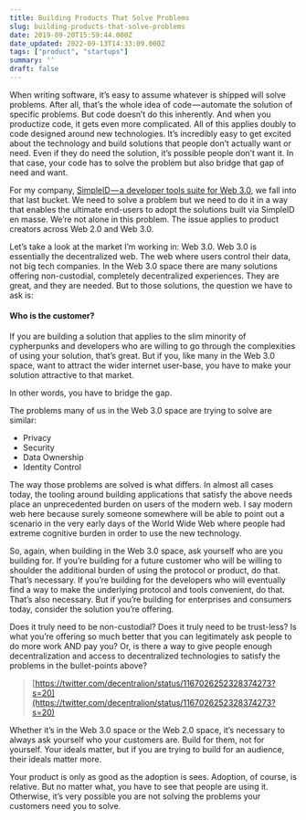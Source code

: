```yaml
---
title: Building Products That Solve Problems
slug: building-products-that-solve-problems
date: 2019-09-20T15:59:44.000Z
date_updated: 2022-09-13T14:33:09.000Z
tags: ["product", "startups"]
summary: ''
draft: false
---
```


When writing software, it’s easy to assume whatever is shipped will solve problems. After all, that’s the whole idea of code — automate the solution of specific problems. But code doesn’t do this inherently. And when you productize code, it gets even more complicated. All of this applies doubly to code designed around new technologies. It’s incredibly easy to get excited about the technology and build solutions that people don’t actually want or need. Even if they do need the solution, it’s possible people don’t want it. In that case, your code has to solve the problem but also bridge that gap of need and want.

For my company, [SimpleID — a developer tools suite for Web 3.0](https://www.simpleid.xyz/?s=med?t=buidl), we fall into that last bucket. We need to solve a problem but we need to do it in a way that enables the ultimate end-users to adopt the solutions built via SimpleID en masse. We’re not alone in this problem. The issue applies to product creators across Web 2.0 and Web 3.0.

Let’s take a look at the market I’m working in: Web 3.0. Web 3.0 is essentially the decentralized web. The web where users control their data, not big tech companies. In the Web 3.0 space there are many solutions offering non-custodial, completely decentralized experiences. They are great, and they are needed. But to those solutions, the question we have to ask is:

#### Who is the customer?

If you are building a solution that applies to the slim minority of cypherpunks and developers who are willing to go through the complexities of using your solution, that’s great. But if you, like many in the Web 3.0 space, want to attract the wider internet user-base, you have to make your solution attractive to that market.

In other words, you have to bridge the gap.

The problems many of us in the Web 3.0 space are trying to solve are similar:

- Privacy
- Security
- Data Ownership
- Identity Control

The way those problems are solved is what differs. In almost all cases today, the tooling around building applications that satisfy the above needs place an unprecedented burden on users of the modern web. I say modern web here because surely someone somewhere will be able to point out a scenario in the very early days of the World Wide Web where people had extreme cognitive burden in order to use the new technology.

So, again, when building in the Web 3.0 space, ask yourself who are you building for. If you’re building for a future customer who will be willing to shoulder the additional burden of using the protocol or product, do that. That’s necessary. If you’re building for the developers who will eventually find a way to make the underlying protocol and tools convenient, do that. That’s also necessary. But if you’re building for enterprises and consumers today, consider the solution you’re offering.

Does it truly need to be non-custodial? Does it truly need to be trust-less? Is what you’re offering so much better that you can legitimately ask people to do more work AND pay you? Or, is there a way to give people enough decentralization and access to decentralized technologies to satisfy the problems in the bullet-points above?

> [https://twitter.com/decentralion/status/1167026252328374273?s=20](https://twitter.com/decentralion/status/1167026252328374273?s=20)

Whether it’s in the Web 3.0 space or the Web 2.0 space, it’s necessary to always ask yourself who your customers are. Build for them, not for yourself. Your ideals matter, but if you are trying to build for an audience, their ideals matter more.

Your product is only as good as the adoption is sees. Adoption, of course, is relative. But no matter what, you have to see that people are using it. Otherwise, it’s very possible you are not solving the problems your customers need you to solve.
